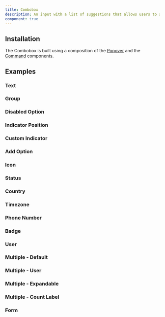 ```yaml
---
title: Combobox
description: An input with a list of suggestions that allows users to select from the list or enter a custom value.
component: true
---
```


<ExamplePreview path="combobox/default" />

## Installation

The Combobox is built using a composition of the [Popover](/docs/popover) and the [Command](/docs/command) components.

## Examples

### Text

<ExamplePreview path="combobox/text" />

### Group

<ExamplePreview path="combobox/group" />

### Disabled Option

<ExamplePreview path="combobox/disabled-option" />

### Indicator Position

<ExamplePreview path="combobox/indicator-position" />

### Custom Indicator

<ExamplePreview path="combobox/custom-indicator" />

### Add Option

<ExamplePreview path="combobox/add-option" />

### Icon

<ExamplePreview path="combobox/icon" />

### Status

<ExamplePreview path="combobox/status" />

### Country

<ExamplePreview path="combobox/country" codeHeight={700} />

### Timezone

<ExamplePreview path="combobox/timezone" />

### Phone Number

<ExamplePreview path="combobox/phone-number" />

### Badge

<ExamplePreview path="combobox/badge" />

### User

<ExamplePreview path="combobox/user" />

### Multiple - Default

<ExamplePreview path="combobox/multiple-default" />

### Multiple - User

<ExamplePreview path="combobox/multiple-user" />

### Multiple - Expandable

<ExamplePreview path="combobox/multiple-expandable" />

### Multiple - Count Label

<ExamplePreview path="combobox/multiple-count-label" />

### Form

<ExamplePreview path="combobox/form" />
